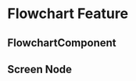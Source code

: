 
<Meta title="Advanced Authoring/Flowchart" />

# Flowchart Feature

## FlowchartComponent

<TorusBG className="h-[700px]" dark={false}>
  <FlowchartComponent sequence={fiveScreenOneBranch} />
</TorusBG>

## Screen Node

<TorusBG>
  <ScreenNodeBody
    data={{
      id: '1',
      type: 'screen',
      custom: { sequenceName: 'Screen 1' },
    }}
  />
</TorusBG>
